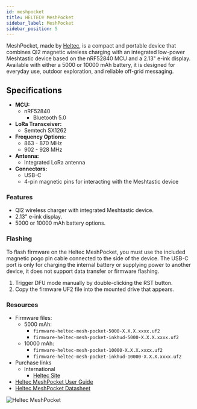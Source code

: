```yaml
---
id: meshpocket
title: HELTEC® MeshPocket
sidebar_label: MeshPocket
sidebar_position: 5
---
```


MeshPocket, made by [Heltec](/docs/hardware/devices/heltec-automation/), is a compact and portable device that combines QI2 magnetic wireless charging with an integrated low-power Meshtastic device based on the nRF52840 MCU and a 2.13" e-ink display. Available with either a 5000 or 10000 mAh battery, it is designed for everyday use, outdoor exploration, and reliable off-grid messaging.

## Specifications

- **MCU:**
  - nRF52840
    - Bluetooth 5.0
- **LoRa Transceiver:**
  - Semtech SX1262
- **Frequency Options:**
  - 863 - 870 MHz
  - 902 - 928 MHz
- **Antenna:**
  - Integrated LoRa antenna
- **Connectors:**
  - USB-C
  - 4-pin magnetic pins for interacting with the Meshtastic device

### Features

- QI2 wireless charger with integrated Meshtastic device.
- 2.13" e-ink display.
- 5000 or 10000 mAh battery options.

### Flashing

To flash firmware on the Heltec MeshPocket, you must use the included magnetic pogo pin cable connected to the side of the device. The USB-C port is only for charging the internal battery or supplying power to another device, it does not support data transfer or firmware flashing.

1. Trigger DFU mode manually by double-clicking the RST button.
2. Copy the firmware UF2 file into the mounted drive that appears.

### Resources

- Firmware files:
  - 5000 mAh:
    - `firmware-heltec-mesh-pocket-5000-X.X.X.xxxx.uf2`
    - `firmware-heltec-mesh-pocket-inkhud-5000-X.X.X.xxxx.uf2`
  - 10000 mAh:
    - `firmware-heltec-mesh-pocket-10000-X.X.X.xxxx.uf2`
    - `firmware-heltec-mesh-pocket-inkhud-10000-X.X.X.xxxx.uf2`
- Purchase links
  - International
    - [Heltec Site](https://msh.to/heltec-mesh-pocket-10000/)
- [Heltec MeshPocket User Guide](https://resource.heltec.cn/download/MeshPocket/user_manual/User_Guide_Rev.1.0.1.pdf)
- [Heltec MeshPocket Datasheet](https://resource.heltec.cn/download/MeshPocket/datasheet/MeshPocket_1.0.1.pdf)

![Heltec MeshPocket](/img/hardware/heltec/meshpocket.webp)
